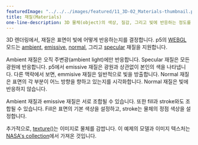 ---
featuredImage: "../../../images/featured/11_3D-02_Materials-thumbnail.png"
title: 재질(Materials)
one-line-description: 3D 물체(object)의 색상, 질감, 그리고 빛에 반응하는 정도를 변경합니다.
---

3D 렌더링에서, 재질은 표면이 빛에 어떻게 반응하는지를 결정합니다.
p5의 <a href="https://p5js.org/reference/#/p5/WEBGL" target="_blank">WEBGL</a> 모드는
<a href="https://p5js.org/reference/#/p5/ambientMaterial" target="_blank">ambient</a>,
<a href="https://p5js.org/reference/#/p5/emissiveMaterial" target="_blank">emissive</a>,
<a href="https://p5js.org/reference/#/p5/normalMaterial" target="_blank">normal</a>, 그리고
<a href="https://p5js.org/reference/#/p5/specularMaterial" target="_blank">specular</a>
재질을 지원합니다.

Ambient 재질은 오직 주변광(ambient light)에만 반응합니다. Specular 재질은 모든 광원에 반응합니다.
p5에서 emissive 재질은 광원과 상관없이 본인의 색을 나타냅니다. 다른 맥락에서 보면, emmisive 재질은 일반적으로 빛을 방출합니다. 
Normal 재질은 표면의 각 부분이 어느 방향을 향하고 있는지를 시각화합니다. Normal 재질은 빛에 반응하지 않습니다.

Ambient 재질과 emissive 재질은 서로 조합될 수 있습니다. 또한 fill과 stroke와도 조합될 수 있습니다. 
Fill은 표면의 기본 색상을 설정하고, stroke는 물체의 정점 색상을 설정합니다.

추가적으로,
<a href="https://p5js.org/reference/#/p5/texture" target="_blank">texture()</a>는 이미지로 물체를 감쌉니다.
이 예제의 모델과 이미지 텍스처는 
<a href="https://nasa3d.arc.nasa.gov" target="_blank">NASA's collection</a>에서 가져온 것입니다.
